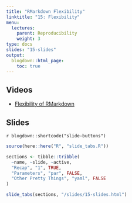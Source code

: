 ```yaml
---
title: "RMarkdown Flexibility"
linktitle: "15: Flexibility"
menu:
  lectures:
    parent: Reproducibility
    weight: 3
type: docs
slides: "15-slides"
output:
  blogdown::html_page:
    toc: true
---
```


## Videos

- [Flexibility of RMarkdown](https://youtu.be/HAglNKeHu2s)

## Slides

`r blogdown::shortcode("slide-buttons")`

```r

source(here::here("R", "slide_tabs.R"))

sections <- tibble::tribble(
  ~name, ~slide, ~active,
  "Recap", "1", TRUE,
  "Parameters", "par", FALSE,
  "Other Pretty Things", "yaml", FALSE
)

slide_tabs(sections, "/slides/15-slides.html")
```